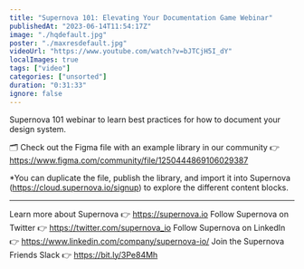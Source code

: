 ```yaml
---
title: "Supernova 101: Elevating Your Documentation Game Webinar"
publishedAt: "2023-06-14T11:54:17Z"
image: "./hqdefault.jpg"
poster: "./maxresdefault.jpg"
videoUrl: "https://www.youtube.com/watch?v=bJTCjH5I_dY"
localImages: true
tags: ["video"]
categories: ["unsorted"]
duration: "0:31:33"
ignore: false
---
```

Supernova 101 webinar to learn best practices for how to document your design system.

🗂️ Check out the Figma file with an example library in our community 👉 https://www.figma.com/community/file/1250444869106029387

*You can duplicate the file, publish the library, and import it into Supernova (https://cloud.supernova.io/signup) to explore the different content blocks. 

--------
Learn more about Supernova 👉 https://supernova.io
Follow Supernova on Twitter 👉  https://twitter.com/supernova_io
Follow Supernova on LinkedIn 👉 https://www.linkedin.com/company/supernova-io/
Join the Supernova Friends Slack 👉 https://bit.ly/3Pe84Mh
